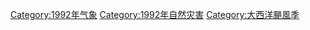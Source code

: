 [[Category:1992年气象|Category:1992年气象]]
[[Category:1992年自然灾害|Category:1992年自然灾害]]
[[Category:大西洋颶風季|Category:大西洋颶風季]]